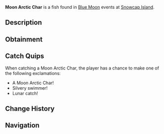 {{FishInfobox
|image          = Moon Arctic Char.png
|rarity         = Common
|sea            = First Sea
|location       = [[Blue Moon - First Sea]]
|sublocation    = 
|sources        = Fishing Rod
|radar_location = 
|prog_speed     = +35
|xp             = 280
|weather        = Clear
|time           = 
|season         = Winter
|bait           = Insect
|base_weight    = 30
|base_value     = 400
|weight_range   = 18
|base_chance    = 110
|base_resil     = 75
}}
'''Moon Arctic Char''' is a {{Rarity|Common}} fish found in [[Blue Moon]] events at [[Snowcap Island]].

== Description ==
{{Description|A sleek fish with silvery scales that reflect the moon's gentle glow.|Bestiary Entry}}

== Obtainment ==
{{Description|It glides where the ice meets the dawn's first light.|Bestiary Hint}}
{{Fish Availability|
Blue Moon/First Sea
|top_rods      = 
Leviathan's Fang Rod\222867.76\316816.17;
Trident Rod\213057.06\327997.25;
Free Spirit Rod\208534.51\321034.86;
No-Life Rod\190155.87\291720.11;
Azure Of Lagoon\184593.17\269521.71;
Resourceful Rod\176189.47\275060.48;
Destiny Rod\176869.25\118324.65;
Heaven's Rod\173323.15\50350.81;
Tempest Rod\180872.61\294665.69;
Seraphic Rod\182558.3\294377.29;
Rod Of The Forgotten Fang\179506.07\279796.79;
Rod Of The Zenith\175827.22\273361.35;
Rod Of The Depths\177340.63\268541;
Ethereal Prism Rod\182236.76\199965.26;
Challenger's Rod\179340.28\274102.76;
Rod Of The Exalted One\178385.48\268166.16;
Depthseeker Rod\176872.49\250164.02;
Blazebringer Rod\176785.39\272157.71;
Zeus Rod\176090.25\271087.55;
Verdant Shear Rod\175799.53\253006.36;
Avalanche Rod\166781.26\230411.15;
Volcanic Rod\161165.76\244309.02;
Steady Rod\87148.06\87044.1
|recommended   = Trident Rod
}}

== Catch Quips ==
When catching a Moon Arctic Char, the player has a chance to make one of the following exclamations:
* A Moon Arctic Char!
* Silvery swimmer!
* Lunar catch!

== Change History ==
{{Change History|{{subst:Current Version}}}}

== Navigation ==
{{Fish Navbox|Blue Moon - First Sea}}